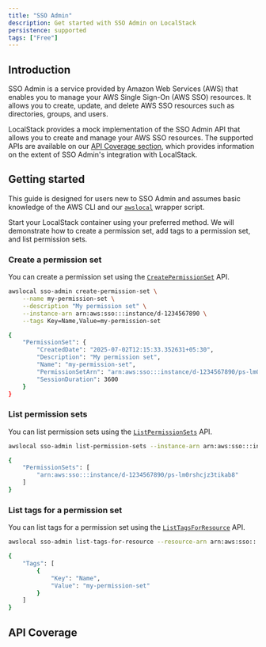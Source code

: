 ```yaml
---
title: "SSO Admin"
description: Get started with SSO Admin on LocalStack
persistence: supported
tags: ["Free"]
---
```



## Introduction

SSO Admin is a service provided by Amazon Web Services (AWS) that enables you to manage your AWS Single Sign-On (AWS SSO) resources.
It allows you to create, update, and delete AWS SSO resources such as directories, groups, and users.

LocalStack provides a mock implementation of the SSO Admin API that allows you to create and manage your AWS SSO resources.
The supported APIs are available on our [API Coverage section](#api-coverage), which provides information on the extent of SSO Admin's integration with LocalStack.

## Getting started

This guide is designed for users new to SSO Admin and assumes basic knowledge of the AWS CLI and our [`awslocal`](https://github.com/localstack/awscli-local) wrapper script.

Start your LocalStack container using your preferred method.
We will demonstrate how to create a permission set, add tags to a permission set, and list permission sets.

### Create a permission set

You can create a permission set using the [`CreatePermissionSet`](https://docs.aws.amazon.com/sso-admin/latest/APIReference/API_CreatePermissionSet.html) API.

```bash
awslocal sso-admin create-permission-set \
    --name my-permission-set \
    --description "My permission set" \
    --instance-arn arn:aws:sso:::instance/d-1234567890 \
    --tags Key=Name,Value=my-permission-set
```

```bash title="Output"
{
    "PermissionSet": {
        "CreatedDate": "2025-07-02T12:15:33.352631+05:30",
        "Description": "My permission set",
        "Name": "my-permission-set",
        "PermissionSetArn": "arn:aws:sso:::instance/d-1234567890/ps-lm0rshcjz3tikab8",
        "SessionDuration": 3600
    }
}
```

### List permission sets

You can list permission sets using the [`ListPermissionSets`](https://docs.aws.amazon.com/sso-admin/latest/APIReference/API_ListPermissionSets.html) API.

```bash
awslocal sso-admin list-permission-sets --instance-arn arn:aws:sso:::instance/d-1234567890
```

```bash title="Output"
{
    "PermissionSets": [
        "arn:aws:sso:::instance/d-1234567890/ps-lm0rshcjz3tikab8"
    ]
}
```

### List tags for a permission set

You can list tags for a permission set using the [`ListTagsForResource`](https://docs.aws.amazon.com/sso-admin/latest/APIReference/API_ListTagsForResource.html) API.

```bash
awslocal sso-admin list-tags-for-resource --resource-arn arn:aws:sso:::instance/d-1234567890/ps-lm0rshcjz3tikab8 --instance-arn arn:aws:sso:::instance/d-1234567890
```

```bash title="Output"
{
    "Tags": [
        {
            "Key": "Name",
            "Value": "my-permission-set"
        }
    ]
}
```

## API Coverage

<FeatureCoverage service="sso-admin" client:load />
